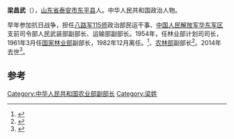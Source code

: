 '''梁昌武'''（{{bd|1918年|1月|2014年|12月21日|catIdx=Liang}}），[[山东省|山东省]][[泰安市|泰安市]][[东平县|东平县]]人。中华人民共和国政治人物。

早年参加抗日战争，担任[[八路军|八路军]][[115师|115师]]政治部民运干事、[[中国人民解放军|中国人民解放军]][[华东军区|华东军区]]支前司令部人民武装部副部长、运输部副部长。1954年，任林业部计划司司长，1961年3月任[[国家林业部|国家林业部]]副部长，1982年12月离任。<ref>{{cite news|title=特写：林都泗阳的“杨树崇拜”|url=http://news.xinhuanet.com/politics/2011-09/08/c_122005928.htm|accessdate=2014-04-06|newspaper=新华网|archive-date=2014-04-22|archive-url=https://web.archive.org/web/20140422174243/http://news.xinhuanet.com/politics/2011-09/08/c_122005928.htm|dead-url=no}}</ref>、[[农林部|农林部]]副部长<ref>{{cite news|title=林业局局长赵树丛等看望慰问离退休老干部老同志|url=http://news.enorth.com.cn/system/2014/01/29/011648979.shtml|accessdate=2014-04-06|newspaper=北方网|archive-date=2014-04-07|archive-url=https://web.archive.org/web/20140407083903/http://news.enorth.com.cn/system/2014/01/29/011648979.shtml|dead-url=no}}</ref>。2014年去世<ref>{{cite news|title=梁昌武同志逝世|url=http://cpc.people.com.cn/n/2014/1229/c87393-26295264.html|accessdate=2015-01-04|newspaper=人民网|archive-date=2015-01-04|archive-url=https://web.archive.org/web/20150104162027/http://cpc.people.com.cn/n/2014/1229/c87393-26295264.html|dead-url=no}}</ref>。

==参考==
{{reflist}}
{{中国政治人物小作品}}

[[Category:中华人民共和国农业部副部长|Category:中华人民共和国农业部副部长]]
[[Category:梁姓|Category:梁姓]]